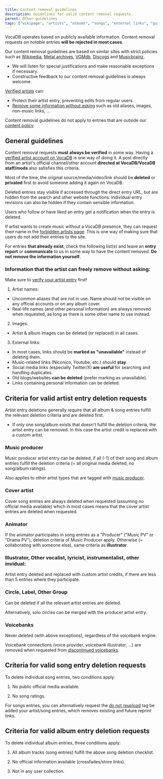 ---
title: Content removal guidelines
description: Guidelines for valid content removal requests.
parent: Other-guidelines
tags: ["wikipage", "artists", "albums", "songs", "external links", "guidelines", "moderation", "tos", "user", "documentation", "vocadb"]
---

VocaDB operates based on publicly available information. Content removal requests on *notable* entries **will be rejected in most cases**.

Our content removal guidelines are based on similar sites with strict policies such as [Wikipedia](https://www.wikipedia.org/), [Metal archives](https://www.metal-archives.com/), [VGMdb](https://vgmdb.net/), [Discogs](https://www.discogs.com/) and [Musicbrainz](https://musicbrainz.org/). 

- We will listen for special justifications and make reasonable exceptions if necessary.
- Constructive feedback to our content removal guidelines is always welcome.

[Verified artists](/docs/artists/artist-verification) can:
- Protect their artist entry, preventing edits from regular users.
- [Remove some information without asking](/docs/other-guidelines/content-removal-guidelines#information-that-the-artist-can-freely-remove-without-asking) such as old aliases, images, non-music links, ...

Content removal guidelines do not apply to entries that are outside our [content policy](/docs/other-guidelines/content-policy).

## General guidelines

Content removal requests **must always be verified** in some way. Having a [verified artist account on VocaDB](/docs/artists/artist-verification) is one way of doing it. A post directly from an artist's official channel/other account **directed at VocaDB/VocaDB staff/mods** also satisfies this criteria.

Most of the time, the original source/media/video/link should be **deleted** or **privated** first to avoid someone adding it again on VocaDB.

Deleted entries stay visible if accessed through the direct entry URL, but are hidden from the search and other website functions. Individual entry revisions can also be hidden if they contain sensible information.

Users who follow or have liked an entry get a notification when the entry is deleted.

If artist wants to create music without a VocaDB presence, they can request their name in the [forbidden artists page](/docs/artists/forbidden-artists). This is one way of making sure that users do not add their entries to the site.

For entries **that already exist**, check the following list(s) and leave an **entry report** or **communicate** to us in some way to have the content removed. **Do not remove the information yourself**.

### Information that the artist can freely remove without asking:

Make sure to [verify your artist entry](/docs/artists/artist-verification) first!

1) Artist names:

- Uncommon aliases that are not in use. Name should not be visible on any official accounts or on any album cover.
- Real-life names (and other personal information) are always removed when requested, as long as there is some other name to use instead.

2) Images:
  
- Artist & album images can be deleted (or replaced) in all cases.

3) External links:
  
- In most cases, links should be **marked as "unavailable"** instead of deleting them.
- Music-related links (Niconico, Youtube, etc.) should **stay**.
- Social media links (especially Twitter/X) **are useful** for searching and handling duplicates.
- Old blogs/websites **can be deleted** (prefer marking as unavailable).
- Links containing personal information can be deleted.

## Criteria for valid artist entry deletion requests

Artist entry deletions generally require that all album & song entries fulfill the relevant deletion criteria and are deleted first.

- If only one song/album exists that doesn't fulfill the deletion criteria, the artist entry can be removed. In this case the artist credit is replaced with a custom artist.

### Music producer

Music producer artist entry can be deleted, if all (-1) of their song and album entries fulfill the deletion criteria (= all original media deleted, no song/album ratings).

Also applies to other artist types that are tagged with [music producer](https://vocadb.net/T/300/music-producer). 

### Cover artist

Cover song entries are always deleted when requested (assuming no official media available) which in most cases means that the cover artist entries are deleted when requested.

### Animator

If the animator participates in song entries as a "Producer" ("Music PV" or "Drama PV"), deletion criteria of Music Producer apply. Otherwise (= collaborating with someone else), same criteria as **illustrator**.

### Illustrator, Other vocalist, lyricist, instrumentalist, other invidual: 

Artist entry deleted and replaced with custom artist credits, if there are less than 5 entries where they participate. 

### Circle, Label, Other Group

Can be deleted if all the relevant artist entries are deleted. 

Alternatively, solo circles can be merged with the producer artist entry.

### Voicebanks

Never deleted (with above exceptions), regardless of the voicebank engine. 

Voicebank connections (voice provider, voicebank illustrator, ...) are removed when requested from [discontinued voicebanks](https://vocadb.net/T/2882).

## Criteria for valid song entry deletion requests

To delete individual song entries, two conditions apply: 

1) No public official media available.

2) No song ratings.

For songs entries, you can alternatively request the [do not reupload](https://vocadb.net/T/1695/do-not-reupload) tag be added your artist/song entries, which removes existing and future reprint links.

## Criteria for valid album entry deletion requests

To delete individual album entries, three conditions apply: 

1) All album tracks (song entries) fulfill the above song deletion checklist.

2) No official information available (crossfades/store links).

3) Not in any user collection.

